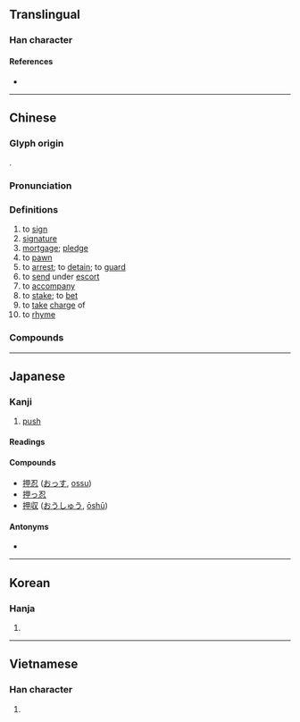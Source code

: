{{character info/new}}
==Translingual==

===Han character===
{{Han char|rn=64|rad=手|as=05|sn=8|four=56050|canj=QWL|ids=⿰扌甲}}

====References====
* {{Han ref|kx=0424.070|dkj=11929|dj=0772.030|hdz=31851.080|uh=62BC|ud=25276|bh=A9E3|bd=43491}}

----

==Chinese==
{{zh-forms}}

===Glyph origin===
{{Han etym}}
{{Han compound|手|甲|ls=psc|c1=s|c2=p|alt1=扌}}.

===Pronunciation===
{{zh-pron
|m=yā
|c=aap3,aat3
|h=pfs=ap
|md=ák
|mn=qz,tw,xm,zz:ah/qz,tw,xm,zz:ap
|mn_note=ah - vernacular; ap - literary
|mn-t=ah4/ab4
|mn-t_note=ab4 - “to rhyme”
|w=4aq,4khaq
|w_note=4khaq - used in {{zh-l|*押牌九}}
|mc=y
|oc=y
|cat=v,n
}}

===Definitions===
{{zh-hanzi}}

# to [[sign]]
# [[signature]]
# [[mortgage]]; [[pledge]]
# to [[pawn]]
# to [[arrest]]; to [[detain]]; to [[guard]]
# to [[send]] under [[escort]]
# to [[accompany]]
# to [[stake]]; to [[bet]]
# to [[take]] [[charge]] of
# to [[rhyme]]

===Compounds===
{{zh-der|僉押|合轍押韻|寄押|典押|封押|在押|十字花押|假扣押|判押|套畫押字|押寶|押租|押司|押船|抵押品|押注|押寨夫人|押運|押帳|押牙|押差|押衙|押鋪|押座文|押頭|押花|押款|押金|抵押權|押尾|畫押|押孤丁|押解|抵押|押赴|看押|押車|押牢|押匯|抵押放款|押字|拘押|押榜|押番|押送|收押|押櫃|押放|押韻|扣押|押票|押床|押隊|押當|監押|押店|押付|羈押|簽押房|結押|質押|籤押|花押印|花押|關押|轄押|紅字黑押|管押}}

{{zh-cat|Intermediate}}

----

==Japanese==

===Kanji===
{{ja-kanji|grade=c|rs=手05}}

# [[push]]
{{attention|ja|more glosses and/or senses may be needed. I added [[push]] as the single character is often used as signs on doors with this meaning.}}

====Readings====
{{ja-readings
|goon=きょう, よう
|kanon=おう, こう
|kun=お-す, お-さえる, おし-
}}

====Compounds====
* [[押忍]] ([[おっす]], [[ossu]])
* [[押っ忍]]
* [[押収]] ([[おうしゅう]], [[ōshū]])

====Antonyms====
* {{l|ja|引||pull}}

----

==Korean==

===Hanja===
{{ko-hanja|hangeul=[[압]], [[갑]]|eumhun=|rv=ap, gap|mr=ap, kap|y=ap, kap}}

# {{defn|lang=ko|sort=手05}}

----

==Vietnamese==

===Han character===
{{vi-hantu|[[áp]], [[ắp]], [[ép]], [[ẹp]], [[ét]], [[ếp]], [[ghép]], [[giẹp]], [[ốp]], [[ướp]]|rs=手05}}

# {{defn|lang=vi|sort=手05}}